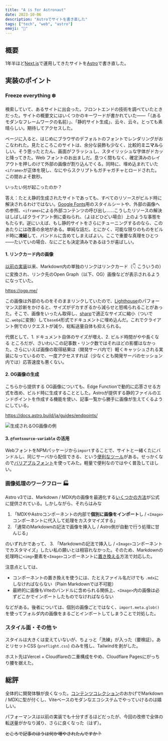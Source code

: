 ```yaml
---
title: "A is for Astronaut"
date: 2023-10-06
description: "Astroでサイトを書き直した"
tags: ["tech", "web", "astro"]
emoji: "🚀"
---
```


## 概要

1年半ほど[Next.js](https://nextjs.org/)で運用してきたサイトを[Astro](https://astro.build)で書き直した。

## 実装のポイント

### Freeze everything :snowflake:

検索していて、あるサイトに出会った。フロントエンドの技術を調べていたときだった。サイトの概要文にはいくつかのキーワードが書かれていた——「（あるモダンなフレームワークの名前）」、「静的サイト生成」、云々、云々。とっても素晴らしい。期待してアクセスした。

ページに入ると、はじめにブラウザのデフォルトのフォントでレンダリングがおこなわれた。見たところこのサイトは、余分な装飾も少なく、比較的**ミニマル**らしい。そう思ったとたん、画面がフラッシュし、スタイリッシュな字体がドカッと降ってきた。Web フォントのお出ましだ。息つく間もなく、確定済みのレイアウトを押しのけて外部の画像が割り込んでくる。同時に、埋め込まれていた`<iframe>`が正体を現し、なにやらスクリプトもガチャガチャとロードされた。この間およそ数秒。

いったい何が起こったのか？

答え：たとえ静的生成されたサイトであっても、すべてのリソースがビルド時に解決されるわけではない。[Google Fonts](https://fonts.google.com/)用のスタイルシートや、外部の画像への参照、`<iframe>`による外部コンテンツの呼び出し……こうしたリソースの解決はしばしばクライアント側に委ねられ、（よほどひどい場合）上のような事態をもたらす。逆にいえば、もし静的サイトをさらにチューニングするのなら、このあたりには改善の余地がある。単純な話だ。とにかく、可能な限りのものをビルド時に**凍結**して、バンドルに含めてしまえばよい。ここで重要な真理をひとつ——たいていの場合、なにごとも決定済みであるほうが喜ばしい。

#### 1. リンクカード内の画像

[以前の実装](/blog/posts/blog-renewal)以来、Markdown内の単独のリンクはリンクカード（:point_down: こういうの）に変換され、リンク先のOpen Graph（以下、OG）画像などが表示されるようになっていた。

https://ogp.me/

この画像は外部のものをそのままリンクしていたので、[Lighthouse](https://developer.chrome.com/ja/docs/lighthouse/)のパフォーマンス診断をかけると、サイズがデカすぎるから減らせと怒鳴られることがあった。そこで、画像をいったん取得し、[sharp](https://sharp.pixelplumbing.com/)で適正なサイズに縮小（ついでに`.webp`に変換）して`base64`形式でドキュメントに埋め込んだ。これでクライアント側でのリクエストが減り、総転送量自体も抑えられる。

代償として、1. ドキュメント自体のサイズが増え、2. ビルド時間がやや長くなる ところだが、さいわいこの記事数・リンク数ではそれほどの影響はなかった。さらにいえば画像の取得結果は（開発サーバ内で）軽くキャッシュされる実装になっているので、一度アクセスすれば（少なくとも開発サーバのセッション内では）応答速度も悪くない。

#### 2. OG画像の生成

こちらから提供する OG画像についても、Edge Functionで動的に応答させる方式を改め、ビルド時に生成することとした。Astroが提供する静的ファイルのエンドポイントを作成する機能を使い、記事一覧から勝手に画像が生えてくるようにしている。

https://docs.astro.build/ja/guides/endpoints/

![生成されるOG画像の例](../../assets/image/linux-tools-2022.png)

#### 3. `@fontsource-variable` の活用

WebフォントをNPMパッケージから`import`することで、サイトと一緒くたにバンドルし、同じサーバから配信できる、という[便利なツール](https://fontsource.org/)がある。せっかくなので[バリアブルフォント](https://developer.mozilla.org/ja/docs/Web/CSS/CSS_fonts/Variable_fonts_guide)を使ってみた。軽量で便利なのではやく普及してほしい。

### 画像処理のワークフロー :factory:

Astro v3では、Markdown / MDX内の画像を最適化する[いくつかの方法](https://docs.astro.build/ja/guides/images/)が公式に提供されている。しかしながら、それらはみな

1. 「MDXやAstroコンポーネントの内部で**個別に画像をインポート**し / `<Image>`コンポーネントに代入して処理をカスタマイズする」
2. 「通常のMarkdownの記法で画像を挿入し / Astro側が自動で行う処理に甘んじる」

のいずれかであって、 3. 「Markdownの記法で挿入し / `<Image>`コンポーネントでカスタマイズ」したい私の願いとは相容れなかった。そのため、Markdownの処理時に`<img>`要素を`<Image>`コンポーネントに[置き換える](https://docs.astro.build/ja/guides/markdown-content/#%E3%82%AB%E3%82%B9%E3%82%BF%E3%83%A0%E3%82%B3%E3%83%B3%E3%83%9D%E3%83%BC%E3%83%8D%E3%83%B3%E3%83%88%E3%82%92html%E8%A6%81%E7%B4%A0%E3%81%AB%E5%89%B2%E3%82%8A%E5%BD%93%E3%81%A6%E3%82%8B)方法で対応した。

注意点としては、

- コンポーネントの置き換えを使うには、たとえファイル名だけでも `.mdx`にしなければならない（Plain Markdownでは不可能）
- 最終的に画像もViteのバンドルに含められる関係上、`<Image>`内の画像は必ずどこかでインポートしたものでなければならない

などがある。後者については、個別の画像ごとではなく、`import.meta.glob()`を使ってフォルダ内の画像をまるごとインポートしてしまうことで対処した。

### スタイル面・その他 :sparkles:

スタイルは大きくは変えていないが、ちょっと「洗練」が入った（要検証）。あとリセットCSS (`preflight.css`) のみを残し、Tailwindを剥がした。

ホスト先はVercel + Cloudflareの二重構成をやめ、Cloudflare Pagesにがっちり腰を据えた。

## 総評

全体的に開発体験が良くなった。[コンテンツコレクション](https://docs.astro.build/ja/guides/content-collections/)のおかげでMarkdown / MDXに型が付くし、Viteベースのモダンなエコシステムでやっていけるのは嬉しい。

パフォーマンスは以前の実装でも十分すぎるほどだったが、今回の改修で全体の転送量がかなり減り、さらに良くなった（はず）。

~~ところで記事のほうは何か増やされたんですか？~~
